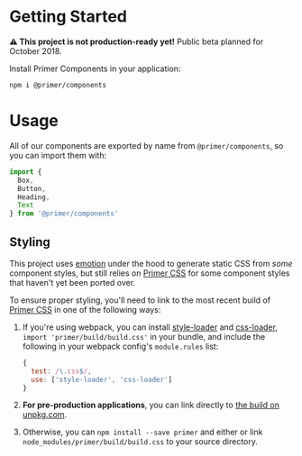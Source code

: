 # Getting Started

**⚠️ This project is not production-ready yet!** Public beta planned for October 2018.

Install Primer Components in your application:

```
npm i @primer/components
```

# Usage

All of our components are exported by name from `@primer/components`, so you can import them with:

```js
import {
  Box,
  Button,
  Heading,
  Text
} from '@primer/components'
```

## Styling

This project uses [emotion] under the hood to generate static CSS from _some_ component styles, but still relies on [Primer CSS] for some component styles that haven't yet been ported over.

To ensure proper styling, you'll need to link to the most recent build of [Primer CSS] in one of the following ways:

1. If you're using webpack, you can install [style-loader](https://github.com/webpack-contrib/style-loader) and [css-loader](), `import 'primer/build/build.css'` in your bundle, and include the following in your webpack config's `module.rules` list:

    ```js
    {
      test: /\.css$/,
      use: ['style-loader', 'css-loader']
    }
    ```

1. **For pre-production applications**, you can link directly to [the build on unpkg.com](https://unpkg.com/primer/build/build.css).

1. Otherwise, you can `npm install --save primer` and either or link `node_modules/primer/build/build.css` to your source directory.


[emotion]: https://emotion.sh/
[Primer CSS]: https://github.com/primer/primer
